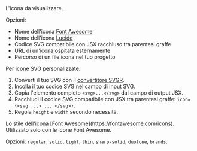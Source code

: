 <ResponseField name="icon" type="string">
  L'icona da visualizzare.
  
  Opzioni:
  - Nome dell'icona [Font Awesome](https://fontawesome.com/icons)
  - Nome dell'icona [Lucide](https://lucide.dev/icons)
  - Codice SVG compatibile con JSX racchiuso tra parentesi graffe
  - URL di un'icona ospitata esternamente
  - Percorso di un file icona nel tuo progetto
  
  Per icone SVG personalizzate:
  1. Converti il tuo SVG con il [convertitore SVGR](https://react-svgr.com/playground/).
  1. Incolla il tuo codice SVG nel campo di input SVG.
  2. Copia l'elemento completo `<svg>...</svg>` dal campo di output JSX.
  3. Racchiudi il codice SVG compatibile con JSX tra parentesi graffe: `icon={<svg ...> ... </svg>}`.
  4. Regola `height` e `width` secondo necessità.
</ResponseField>

<ResponseField name="iconType" type="string">
  Lo stile dell'icona [Font Awesome](https://fontawesome.com/icons). Utilizzato solo con le icone Font Awesome. 
  
  Opzioni: `regular`, `solid`, `light`, `thin`, `sharp-solid`, `duotone`, `brands`.
</ResponseField>